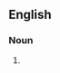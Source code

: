 ==English==

===Noun===
{{en-noun|-}}

# {{lb|en|British}} {{alternative spelling of|en|ammonium sulfate}}